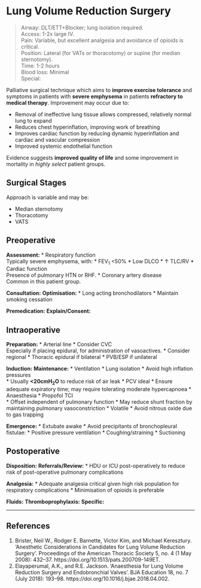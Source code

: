 # Lung Volume Reduction Surgery


>Airway: DLT/ETT+Blocker; lung isolation required. <br>
>Access: 1-2x large IV. <br>
>Pain: Variable, but excellent analgesia and avoidance of opioids is critical. <br>
>Position: Lateral (for VATs or thoracotomy) or supine (for median sternotomy). <br>
>Time: 1-2 hours <br>
>Blood loss: Minimal <br>
>Special:

Palliative surgical technique which aims to **improve exercise tolerance** and symptoms in patients with **severe emphysema** in patients **refractory to medical therapy**. Improvement may occur due to:

* Removal of ineffective lung tissue allows compressed, relatively normal lung to expand
* Reduces chest hyperinflation, improving work of breathing
* Improves cardiac function by reducing dynamic hyperinflation and cardiac and vascular compression
* Improved systemic endothelial function


Evidence suggests **improved quality of life** and some improvement in mortality in *highly select* patient groups.


## Surgical Stages

Approach is variable and may be:

* Median sternotomy
* Thoracotomy
* VATS


## Preoperative

**Assessment:**
* Respiratory function  
Typically severe emphysema, with:
	* FEV~1~ <50%
	* Low DLCO
	* ↑ TLC/RV
* Cardiac function  
Presence of pulmonary HTN or RHF.
* Coronary artery disease  
Common in this patient group.


**Consultation:**
**Optimisation:**
* Long acting bronchodilators
* Maintain smoking cessation


**Premedication:**
**Explain/Consent:**

## Intraoperative

**Preparation:**
* Arterial line
* Consider CVC  
Especially if placing epidural, for administration of vasoactives.
* Consider regional
	* Thoracic epidural if bilateral
	* PVB/ESP if unilateral

**Induction:**
**Maintenance:**
* Ventilation
	* Lung isolation
	* Avoid high inflation pressures  
		* Usually **<20cmH~2~O** to reduce risk of air leak
		* PCV ideal
	* Ensure adequate expiratory time; may require tolerating moderate hypercapnoea
* Anaesthesia
	* Propofol TCI  
		* Offset independent of pulmonary function
		* May reduce shunt fraction by maintaining pulmonary vasoconstriction
	* Volatile
	* Avoid nitrous oxide due to gas trapping

**Emergence:**
* Extubate awake
* Avoid precipitants of bronchopleural fistulae:
	* Positive pressure ventilation
	* Coughing/straining
	* Suctioning

## Postoperative

**Disposition:**
**Referrals/Review:**
* HDU or ICU post-operatively to reduce risk of post-operative pulmonary complications

**Analgesia:**
* Adequate analgesia critical given high risk population for respiratory complications
* Minimisation of opioids is preferable

**Fluids:**
**Thromboprophylaxis:**
**Specific:**

---

## References

1. Brister, Neil W., Rodger E. Barnette, Victor Kim, and Michael Keresztury. ‘Anesthetic Considerations in Candidates for Lung Volume Reduction Surgery’. Proceedings of the American Thoracic Society 5, no. 4 (1 May 2008): 432–37. https://doi.org/10.1513/pats.200709-149ET.
2. Elayaperumal, A.K., and R.E. Jackson. ‘Anaesthesia for Lung Volume Reduction Surgery and Endobronchial Valves’. BJA Education 18, no. 7 (July 2018): 193–98. https://doi.org/10.1016/j.bjae.2018.04.002.
